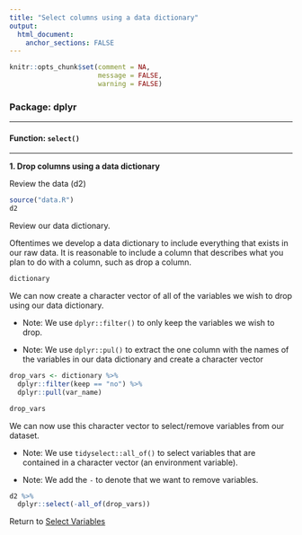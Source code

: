 ```yaml
---
title: "Select columns using a data dictionary"
output: 
  html_document:
    anchor_sections: FALSE
---
```


```r
knitr::opts_chunk$set(comment = NA,
                      message = FALSE,
                      warning = FALSE)
```


### Package: dplyr

---

#### Function: `select()`

---

**1\. Drop columns using a data dictionary**

Review the data (d2)

```r

source("data.R")
d2

```

Review our data dictionary.

Oftentimes we develop a data dictionary to include everything that exists in our raw data. It is reasonable to include a column that describes what you plan to do with a column, such as drop a column.

```r

dictionary

```

We can now create a character vector of all of the variables we wish to drop using our data dictionary.

* Note: We use `dplyr::filter()` to only keep the variables we wish to drop.

* Note: We use `dplyr::pul()` to extract the one column with the names of the variables in our data dictionary and create a character vector

```r

drop_vars <- dictionary %>%
  dplyr::filter(keep == "no") %>%
  dplyr::pull(var_name)

drop_vars

```

We can now use this character vector to select/remove variables from our dataset.

* Note: We use `tidyselect::all_of()` to select variables that are contained in a character vector (an environment variable). 

* Note: We add the `-` to denote that we want to remove variables.

```r

d2 %>%
  dplyr::select(-all_of(drop_vars))

```


Return to [Select Variables](https://github.com/Cghlewis/data-wrangling-functions/wiki/Select-Variables)
